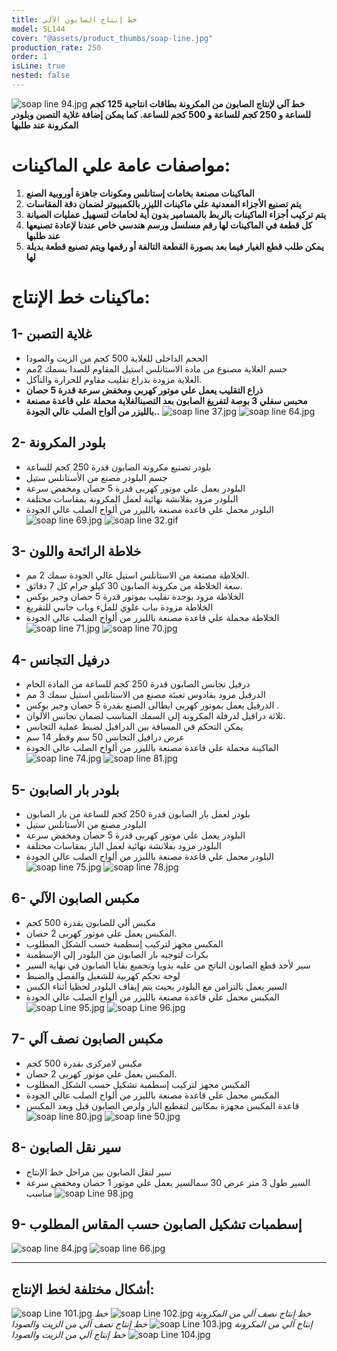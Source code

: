 ```yaml
---
title: خط إنتاج الصابون الآلي
model: SL144
cover: "@assets/product_thumbs/soap-line.jpg"
production_rate: 250
order: 1
isLine: true
nested: false
---
```



<ProductTabs />

![soap line 94.jpg](@assets/article_images/soap-line/soap-line-94.jpg)
**خط آلي لإنتاج الصابون من المكرونة بطاقات انتاجية 125 كجم للساعة و 250 كجم للساعة و 500 كجم للساعة. كما يمكن إضافة غلاية التصبن وبلودر المكرونة عند طلبها**

# **مواصفات عامة علي الماكينات:**

1. **الماكينات مصنعة بخامات إستانلس ومكونات جاهزة أوروبية الصنع**
2. **يتم تصنيع الأجزاء المعدنية علي ماكينات الليزر بالكمبيوتر لضمان دقة المقاسات**
3. **يتم تركيب أجزاء الماكينات بالربط بالمسامير بدون أية لحامات لتسهيل عمليات الصيانة**
4. **كل قطعة في الماكينات لها رقم مسلسل ورسم هندسي خاص عندنا لإعادة تصنيعها عند طلبها**
5. **يمكن طلب قطع الغيار فيما بعد بصورة القطعة التالفة أو رقمها ويتم تصنيع قطعة بديلة لها**

# **ماكينات خط الإنتاج:**

## **1- غلاية التصبن**

-   الحجم الداخلى للغلاية 500 كجم من الزيت والصودا
-   جسم الغلاية مصنوع من مادة الاستانلس استيل المقاوم للصدا بسمك 2مم
-   الغلاية مزودة بذراع تقليب مقاوم للحرارة والتآكل.
-   **ذراع التقليب يعمل علي موتور كهربي ومخفض سرعة قدرة 5 حصان**
-   **محبس سفلي 3 بوصة لتفريغ الصابون بعد التصبنالغلاية محملة علي قاعدة مصنعة بالليزر من ألواح الصلب عالي الجودة..**
    ![soap line 37.jpg](@assets/article_images/soap-line/soap-line-37.jpg)
    ![soap line 64.jpg](@assets/article_images/soap-line/soap-line-64.jpg)

## **2- بلودر المكرونة**

-   بلودر تصنيع مكرونة الصابون قدرة 250 كجم للساعة
-   جسم البلودر مصنع من الأستانلس ستيل
-   البلودر يعمل علي موتور كهربى قدرة 5 حصان ومخفض سرعة
-   البلودر مزود بفلانشة نهائية لعمل المكرونة بمقاسات مختلفة
-   البلودر محمل علي قاعدة مصنعة بالليزر من ألواح الصلب عالي الجودة
    ![soap line 69.jpg](@assets/article_images/soap-line/soap-line-69.jpg)
    ![soap line 32.gif](@assets/article_images/soap-line/soap-line-32.gif)

## **3- خلاطة الرائحة واللون**

-   الخلاطة مصنعة من الاستانلس استيل عالي الجودة سمك 2 مم.
-   سعة الخلاطة من مكرونة الصابون 30 كيلو جرام كل 7 دقائق.
-   الخلاطة مزود بوحدة تقليب بموتور قدرة 5 حصان وجير بوكس
-   الخلاطة مزودة بباب علوي للملء وباب جانبي للتقريغ
-   الخلاطة محملة علي قاعدة مصنعة بالليزر من ألواح الصلب عالي الجودة
    ![soap line 71.jpg](@assets/article_images/soap-line/soap-line-71.jpg)
    ![soap line 70.jpg](@assets/article_images/soap-line/soap-line-70.jpg)

## **4- درفيل التجانس**

-   درفيل تجانس الصابون قدرة 250 كجم للساعة من المادة الخام
-   الدرفيل مزود بقادوس تعبئة مصنع من الاستانلس استيل سمك 3 مم
-   الدرفيل يعمل بموتور كهربى ايطالى الصنع بقدرة 5 حصان وجير بوكس .
-   ثلاثة درافيل لدرفلة المكرونة إلي السمك المناسب لضمان تجانس الألوان.
-   يمكن التحكم في المسافة بين الدرافيل لضبط عملية التجانس
-   عرض درافيل التجانس 50 سم وقطر 14 سم
-   الماكينة محملة علي قاعدة مصنعة بالليزر من ألواح الصلب عالي الجودة
    ![soap line 74.jpg](@assets/article_images/soap-line/soap-line-74.jpg)
    ![soap line 81.jpg](@assets/article_images/soap-line/soap-line-81.jpg)

## **5- بلودر بار الصابون**

-   بلودر لعمل بار الصابون قدرة 250 كجم للساعة من بار الصابون
-   البلودر مصنع من الأستانلس ستيل
-   البلودر يعمل علي موتور كهربى قدرة 5 حصان ومخفض سرعة
-   البلودر مزود بفلانشة نهائية لعمل البار بمقاسات مختلفة
-   البلودر محمل علي قاعدة مصنعة بالليزر من ألواح الصلب عالي الجودة
    ![soap line 75.jpg](@assets/article_images/soap-line/soap-line-75.jpg)
    ![soap line 78.jpg](@assets/article_images/soap-line/soap-line-78.jpg)

## **6- مكبس الصابون الآلي**

-   مكبس ألي للصابون بقدرة 500 كجم
-   المكبس يعمل علي موتور كهربى 2 حصان.
-   المكبس مجهز لتركيب إسطمبة حسب الشكل المطلوب
-   بكرات لتوجيه بار الصابون من البلودر إلي الإسطمبة
-   سير لأخذ قطع الصابون الناتج من عليه يدويا وتجميع بقايا الصابون في نهاية السير
-   لوحة تحكم كهربية للشغيل والفصل والضبط
-   السير يعمل بالتزامن مع البلودر بحيث يتم إيقاف البلودر لحظيا أثناء الكبس
-   المكبس محمل علي قاعدة مصنعة بالليزر من ألواح الصلب عالي الجودة
    ![soap Line 95.jpg](@assets/article_images/soap-line/soap-line-95.jpg)
    ![soap Line 96.jpg](@assets/article_images/soap-line/soap-line-96.jpg)

## **7- مكبس الصابون نصف آلي**

-   مكبس لامركزى بقدرة 500 كجم
-   المكبس يعمل علي موتور كهربى 2 حصان.
-   المكبس مجهز لتركيب إسطمبة تشكيل حسب الشكل المطلوب
-   المكبس محمل علي قاعدة مصنعة بالليزر من ألواح الصلب عالي الجودة
-   قاعدة المكبس مجهزة بمكانين لتقطيع البار ولرص الصابون قبل وبعد المكبس
    ![soap line 80.jpg](@assets/article_images/soap-line/soap-line-80.jpg)
    ![soap line 50.jpg](@assets/article_images/soap-line/soap-line-50.jpg)

## **8- سير نقل الصابون**

-   سير لنقل الصابون بين مراحل خط الإنتاج
-   السير طول 3 متر عرض 30 سمالسير يعمل علي موتور 1 حصان ومخفض سرعة مناسب
    ![soap Line 98.jpg](@assets/article_images/soap-line/soap-line-98.jpg)

## 9- إسطمبات تشكيل الصابون حسب المقاس المطلوب

![soap line 84.jpg](@assets/article_images/soap-line/soap-line-84.jpg)
![soap line 66.jpg](@assets/article_images/soap-line/soap-line-66.jpg)

---

## **أشكال مختلفة لخط الإنتاج:**

![soap Line 101.jpg](@assets/article_images/soap-line/soap-line-101.jpg)
_خط إنتاج نصف آلي من المكرونة_
![soap Line 102.jpg](@assets/article_images/soap-line/soap-line-102.jpg)
_خط إنتاج آلي من المكرونة_
![soap Line 103.jpg](@assets/article_images/soap-line/soap-line-103.jpg)
_خط إنتاج نصف آلي من الزيت والصودا_
![soap Line 104.jpg](@assets/article_images/soap-line/soap-line-104.jpg)
_خط إنتاج آلي من الزيت والصودا_
